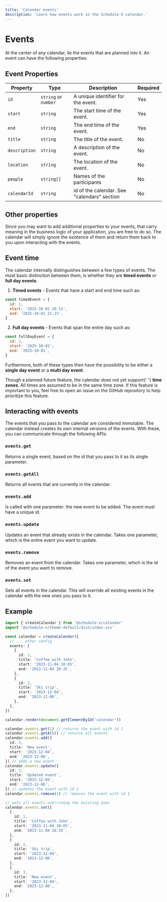 ```yaml
---
title: 'Calendar events'
description: 'Learn how events work in the Schedule-X calendar.'
---
```


# Events

At the center of any calendar, lie the events that are planned into it. An
event can have the following properties:

## Event Properties

| Property      | Type                 | Description                                 | Required |
|---------------|----------------------|---------------------------------------------|----------|
| `id`          | `string` or `number` | A unique identifier for the event.          | Yes      |
| `start`       | `string`             | The start time of the event.                | Yes      |
| `end`         | `string`             | The end time of the event.                  | Yes      |
| `title`       | `string`             | The title of the event.                     | No       |
| `description` | `string`             | A description of the event.                 | No       |
| `location`    | `string`             | The location of the event.                  | No       |
| `people`      | `string[]`           | Names of the participants                   | No       |
| `calendarId`  | `string`             | id of the calendar. See "calendars" section | No       |

## Other properties

Since you may want to add additional properties to your events, that carry meaning in the business logic of your
application, you are free to do so. The calendar will simply ignore the existence of them and return them back to
you upon interacting with the events.

## Event time

The calendar internally distinguishes between a few types of events. The most basic distinction between them, is
whether they are **timed events** or **full day events**.

1. **Timed events** - Events that have a start and end time such as:

```js
const timedEvent = {
  id: 1,
  start: '2025-10-01 20:15',
  end: '2025-10-01 21:15',
}
```

2. **Full day events** - Events that span the entire day such as:

```js
const fullDayEvent = {
  id: 2,
  start: '2025-10-01',
  end: '2025-10-01',
}
```

Furthermore, both of these types then have the possibility to be either a **single day event** or a **multi day event**.


<Callout type="info">
  Though a planned future feature, the calendar does not yet support{' '}
  <b>time zones</b>. All times are assumed to be in the same time zone. If this
  feature is important to you, feel free to open an issue on the GitHub
  repository to help prioritize this feature.
</Callout>

## Interacting with events

The events that you pass to the calendar are considered immutable. The calendar instead creates its
own internal versions of the events. With these, you can communicate through the following APIs:

### `events.get`

Returns a single event, based on the id that you pass to it as its single parameter.

### `events.getAll`

Returns all events that are currently in the calendar.

### `events.add`

Is called with one parameter: the new event to be added. The event must have a unique id.

### `events.update`

Updates an event that already exists in the calendar. Takes one parameter, which is the entire event you want to update.

### `events.remove`

Removes an event from the calendar. Takes one parameter, which is the id of the event you want to remove.

### `events.set`

Sets all events in the calendar. This will override all existing events in the calendar with the new ones you pass to it.

## Example

```ts
import { createCalendar } from '@schedule-x/calendar'
import '@schedule-x/theme-default/dist/index.css'

const calendar = createCalendar({
  // ... other config
  events: [
    {
      id: 1,
      title: 'Coffee with John',
      start: '2023-11-04 10:05',
      end: '2023-11-04 10:35',
    },
    {
      id: 2,
      title: 'Ski trip',
      start: '2023-12-04',
      end: '2023-12-06',
    },
  ],
})

calendar.render(document.getElementById('calendar'))

calendar.events.get(1) // returns the event with id 1
calendar.events.getAll() // returns all events
calendar.events.add({
  id: 3,
  title: 'New event',
  start: '2023-12-04',
  end: '2023-12-06',
}) // adds a new event
calendar.events.update({
  id: 1,
  title: 'Updated event',
  start: '2023-12-04',
  end: '2023-12-06',
}) // updates the event with id 1
calendar.events.remove(1) // removes the event with id 1

// sets all events overriding the existing ones
calendar.events.set([
  {
    id: 1,
    title: 'Coffee with John',
    start: '2023-11-04 10:05',
    end: '2023-11-04 10:35',
  },
  {
    id: 2,
    title: 'Ski trip',
    start: '2023-12-04',
    end: '2023-12-06',
  },
  {
    id: 3,
    title: 'New event',
    start: '2023-12-04',
    end: '2023-12-06',
  },
])
```
